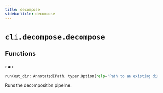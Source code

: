 ```yaml
---
title: decompose
sidebarTitle: decompose
---
```


# `cli.decompose.decompose`

## Functions

### `run`

```python
run(out_dir: Annotated[Path, typer.Option(help='Path to an existing directory to save the output files.')], out_name: Annotated[str, typer.Option(help='Name for the output files. Defaults to "m_result".')] = 'm_decomp_result', prompt_file: Annotated[typer.FileText | None, typer.Option(help='Path to a raw text file containing a task prompt.')] = None, model_id: Annotated[str, typer.Option(help='Model name/id to be used to run the decomposition pipeline.' + ' Defaults to "mistral-small3.2:latest", which is valid for the "ollama" backend.' + " If you have a vLLM instance serving a model from HF with vLLM's OpenAI" + " compatible endpoint, then this option should be set to the model's HF name/id," + ' e.g. "mistralai/Mistral-Small-3.2-24B-Instruct-2506" and the "--backend" option' + ' should be set to "openai".')] = 'mistral-small3.2:latest', backend: Annotated[DecompBackend, typer.Option(help='Backend to be used for inference. Defaults to "ollama".' + ' Options are: "ollama" and "openai".' + ' The "ollama" backend runs a local inference server.' + ' The "openai" backend will send inference requests to any' + " endpoint that's OpenAI compatible.", case_sensitive=False)] = DecompBackend.ollama, backend_req_timeout: Annotated[int, typer.Option(help='Time (in seconds) for timeout to be passed on the model inference requests. Defaults to "300"')] = 300, backend_endpoint: Annotated[str | None, typer.Option(help='The "endpoint URL", sometimes called "base URL",' + ' to reach the model when using the "openai" backend.' + ' This option is required if using "--backend openai".')] = None, backend_api_key: Annotated[str | None, typer.Option(help='The API key for the configured "--backend-endpoint".' + ' If using "--backend openai" this option must be set,' + ' even if you are running locally (an OpenAI compatible server), you' + ' must set this option, it can be set to "EMPTY" if your local' + " server doesn't need it.")] = None, input_var: Annotated[list[str] | None, typer.Option(help='If your task needs user input data, you must pass' + ' a descriptive variable name using this option, this way' + ' the variable names can be templated into the generated prompts.' + ' You can pass this option multiple times, one for each input variable name.' + ' These names must be all uppercase, alphanumeric, with words separated by underscores.')] = None) -> None
```


Runs the decomposition pipeline.


